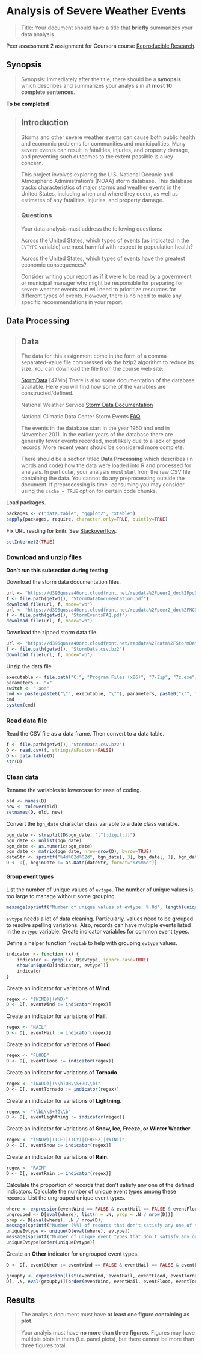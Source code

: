 # Analysis of Severe Weather Events

> Title: Your document should have a title that **briefly** summarizes your data
> analysis

Peer assessment 2 assignment for Coursera course [Reproducible Research](Reproducible Research).


## Synopsis

> Synopsis: Immediately after the title, there should be a **synopsis** which
> describes and summarizes your analysis in at **most 10 complete sentences**.

**To be completed**

> ## Introduction
> 
> Storms and other severe weather events can cause both public health and economic
> problems for communities and municipalities. Many severe events can result in
> fatalities, injuries, and property damage, and preventing such outcomes to the
> extent possible is a key concern.
> 
> This project involves exploring the U.S. National Oceanic and Atmospheric
> Administration's (NOAA) storm database. This database tracks characteristics of
> major storms and weather events in the United States, including when and where
> they occur, as well as estimates of any fatalities, injuries, and property
> damage.
> 
> ### Questions
> 
> Your data analysis must address the following questions:
> 
> Across the United States, which types of events (as indicated in the `EVTYPE`
> variable) are most harmful with respect to popuulation health?
> 
> Across the United States, which types of events have the greatest economic
> consequences?
> 
> Consider writing your report as if it were to be read by a government or
> municipal manager who might be responsible for preparing for severe weather
> events and will need to prioritize resources for different types of events.
> However, there is no need to make any specific recommendations in your report.


## Data Processing

> ## Data
> 
> The data for this assignment come in the form of a comma-separated-value file
> compressed via the bzip2 algorithm to reduce its size. You can download the file
> from the course web site:
> 
> [StormData](https://d396qusza40orc.cloudfront.net/repdata%2Fdata%2FStormData.csv.bz2)
> [47Mb] There is also some documentation of the database available. Here you will
> find how some of the variables are constructed/defined.
> 
> National Weather Service [Storm Data Documentation](https://d396qusza40orc.cloudfront.net/repdata%2Fpeer2_doc%2Fpd01016005curr.pdf)
> 
> National Climatic Data Center Storm Events [FAQ](https://d396qusza40orc.cloudfront.net/repdata%2Fpeer2_doc%2FNCDC%20Storm%20Events-FAQ%20Page.pdf)
> 
> The events in the database start in the year 1950 and end in November 2011. In
> the earlier years of the database there are generally fewer events recorded,
> most likely due to a lack of good records. More recent years should be
> considered more complete.

> There should be a section titled **Data Processing** which describes (in words
> and code) how the data were loaded into R and processed for analysis. In
> particular, your analysis must start from the raw CSV file containing the data.
> You cannot do any preprocessing outside the document. If preprocessing is time-
> consuming you may consider using the `cache = TRUE` option for certain code
> chunks.

Load packages.
  
```r
packages <- c("data.table", "ggplot2", "xtable")
sapply(packages, require, character.only=TRUE, quietly=TRUE)
```

Fix URL reading for knitr. See [Stackoverflow](http://stackoverflow.com/a/20003380).

```r
setInternet2(TRUE)
```

### Download and unzip files

**Don't run this subsection during testing**

Download the storm data documentation files.

```r
url <- "https://d396qusza40orc.cloudfront.net/repdata%2Fpeer2_doc%2Fpd01016005curr.pdf"
f <- file.path(getwd(), "StormDataDocumentation.pdf")
download.file(url, f, mode="wb")
url <- "https://d396qusza40orc.cloudfront.net/repdata%2Fpeer2_doc%2FNCDC%20Storm%20Events-FAQ%20Page.pdf"
f <- file.path(getwd(), "StormEventsFAQ.pdf")
download.file(url, f, mode="wb")
```

Download the zipped storm data file.

```r
url <- "https://d396qusza40orc.cloudfront.net/repdata%2Fdata%2FStormData.csv.bz2"
f <- file.path(getwd(), "StormData.csv.bz2")
download.file(url, f, mode="wb")
```

Unzip the data file.

```r
executable <- file.path("C:", "Program Files (x86)", "7-Zip", "7z.exe")
parameters <- "x"
switch <- "-aoa"
cmd <- paste(paste0("\"", executable, "\""), parameters, paste0("\"", f, "\""), switch)
cmd
system(cmd)
```


### Read data file

Read the CSV file as a data frame.
Then convert to a data table.

```r
f <- file.path(getwd(), "StormData.csv.bz2")
D <- read.csv(f, stringsAsFactors=FALSE)
D <- data.table(D)
str(D)
```


### Clean data

Rename the variables to lowercase for ease of coding.

```r
old <- names(D)
new <- tolower(old)
setnames(D, old, new)
```

Convert the `bgn_date` character class variable to a date class variable.

```r
bgn_date <- strsplit(D$bgn_date, "[^[:digit:]]")
bgn_date <- unlist(bgn_date)
bgn_date <- as.numeric(bgn_date)
bgn_date <- matrix(bgn_date, nrow=nrow(D), byrow=TRUE)
dateStr <- sprintf("%4d%02d%02d", bgn_date[, 3], bgn_date[, 1], bgn_date[, 2])
D <- D[, beginDate := as.Date(dateStr, format="%Y%m%d")]
```

#### Group event types

List the number of unique values of `evtype`.
The number of unique values is too large to manage without some grouping.

```r
message(sprintf("Number of unique values of evtype: %.0d", length(unique(D$evtype))))
```

`evtype` needs a lot of data cleaning.
Particularly, values need to be grouped to resolve spelling variations.
Also, records can have multiple events listed in the `evtype` variable.
Create indicator variables for common event types.

Define a helper function `freqtab` to help with grouping `evtype` values.

```r
indicator <- function (x) {
	indicator <- grepl(x, D$evtype, ignore.case=TRUE)
	show(unique(D[indicator, evtype]))
	indicator
}
```

Create an indicator for variations of **Wind**.

```r
regex <- "(WIND)|(WND)"
D <- D[, eventWind := indicator(regex)]
```

Create an indicator for variations of **Hail**.

```r
regex <- "HAIL"
D <- D[, eventHail := indicator(regex)]
```

Create an indicator for variations of **Flood**.

```r
regex <- "FLOOD"
D <- D[, eventFlood := indicator(regex)]
```

Create an indicator for variations of **Tornado**.

```r
regex <- "(NADO)|(\\bTOR\\S+?O\\b)"
D <- D[, eventTornado := indicator(regex)]
```

Create an indicator for variations of **Lightning**.

```r
regex <- "\\bL\\S+?G\\b"
D <- D[, eventLightning := indicator(regex)]
```

Create an indicator for variations of **Snow, Ice, Freeze, or Winter Weather**.

```r
regex <- "(SNOW)|(ICE)|(ICY)|(FREEZ)|(WINT)"
D <- D[, eventSnow := indicator(regex)]
```

Create an indicator for variations of **Rain**.

```r
regex <- "RAIN"
D <- D[, eventRain := indicator(regex)]
```

Calculate the proportion of records that don't satisfy any one of the defined indicators.
Calculate the number of unique event types among these records.
List the ungrouped unique event types.

```r
where <- expression(eventWind == FALSE & eventHail == FALSE & eventFlood == FALSE & eventTornado == FALSE & eventLightning == FALSE & eventSnow == FALSE & eventRain == FALSE)
ungrouped <- D[eval(where), list(n = .N, prop = .N / nrow(D))]
prop <- D[eval(where), .N / nrow(D)]
message(sprintf("Number (%%) of records that don't satisfy any one of the defined indicators: %.0d (%.2f%%)", ungrouped$n, ungrouped$prop * 100))
uniqueEvtype <- unique(D[eval(where), evtype])
message(sprintf("Number of unique event types that don't satisfy any one of the defined indicators: %.0d", length(uniqueEvtype)))
uniqueEvtype[order(uniqueEvtype)]
```

Create an **Other** indicator for ungrouped event types.

```r
D <- D[, eventOther := eventWind == FALSE & eventHail == FALSE & eventFlood == FALSE & eventTornado == FALSE & eventLightning == FALSE & eventSnow == FALSE & eventRain == FALSE]
```

```r
groupby <- expression(list(eventWind, eventHail, eventFlood, eventTornado, eventLightning, eventSnow, eventRain, eventOther))
D[, .N, eval(groupby)][order(eventWind, eventHail, eventFlood, eventTornado, eventLightning, eventSnow, eventRain, eventOther, decreasing=TRUE)]
```



## Results

> The analysis document must have **at least one figure containing as plot**.
> 
> Your analyis must have **no more than three figures**. Figures may have multiple
> plots in them (i.e. panel plots), but there cannot be more than three figures
> total.
> 


